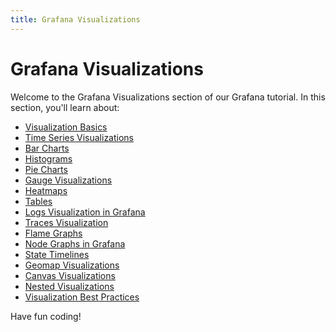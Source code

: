 ```yaml
---
title: Grafana Visualizations
---
```


# Grafana Visualizations

Welcome to the Grafana Visualizations section of our Grafana tutorial. In this section, you'll learn about:

- [Visualization Basics](./0-visualization-basics.mdx)
- [Time Series Visualizations](./1-time-series-visualizations.mdx)
- [Bar Charts](./2-bar-charts.mdx)
- [Histograms](./3-histograms.mdx)
- [Pie Charts](./4-pie-charts.mdx)
- [Gauge Visualizations](./5-gauge-visualizations.mdx)
- [Heatmaps](./6-heatmaps.mdx)
- [Tables](./7-tables.mdx)
- [Logs Visualization in Grafana](./8-logs-visualization.mdx)
- [Traces Visualization](./9-traces-visualization.mdx)
- [Flame Graphs](./10-flame-graphs.mdx)
- [Node Graphs in Grafana](./11-node-graphs.mdx)
- [State Timelines](./12-state-timelines.mdx)
- [Geomap Visualizations](./13-geomap-visualizations.mdx)
- [Canvas Visualizations](./14-canvas-visualizations.mdx)
- [Nested Visualizations](./15-nested-visualizations.mdx)
- [Visualization Best Practices](./16-visualization-best-practices.mdx)

Have fun coding!